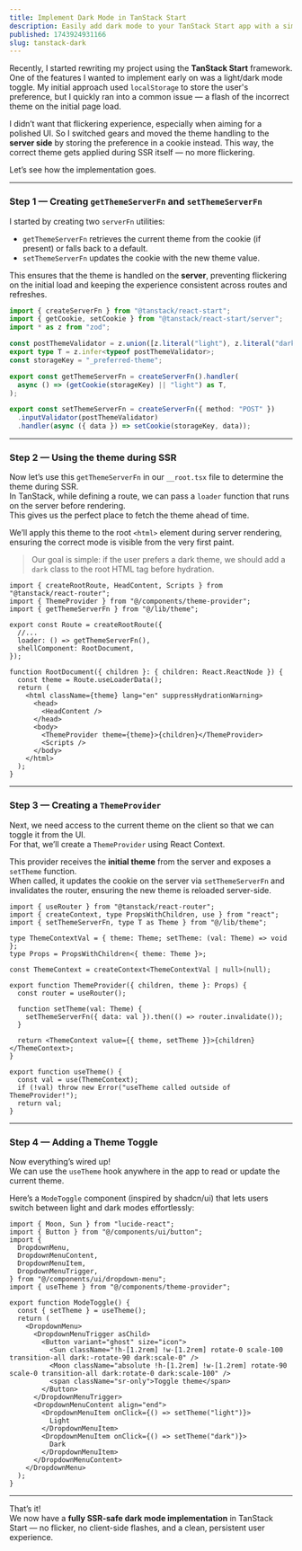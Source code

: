 ```yaml
---
title: Implement Dark Mode in TanStack Start
description: Easily add dark mode to your TanStack Start app with a simple toggle and persistent theme preference across routes.
published: 1743924931166
slug: tanstack-dark
---
```


Recently, I started rewriting my project using the **TanStack Start** framework. One of the features I wanted to implement early on was a light/dark mode toggle. My initial approach used `localStorage` to store the user's preference, but I quickly ran into a common issue — a flash of the incorrect theme on the initial page load.

I didn’t want that flickering experience, especially when aiming for a polished UI. So I switched gears and moved the theme handling to the **server side** by storing the preference in a cookie instead. This way, the correct theme gets applied during SSR itself — no more flickering.

Let’s see how the implementation goes.

---

### Step 1 — Creating `getThemeServerFn` and `setThemeServerFn`

I started by creating two `serverFn` utilities:  
- `getThemeServerFn` retrieves the current theme from the cookie (if present) or falls back to a default.  
- `setThemeServerFn` updates the cookie with the new theme value.

This ensures that the theme is handled on the **server**, preventing flickering on the initial load and keeping the experience consistent across routes and refreshes.

```ts:lib/theme.ts showLineNumbers {10,15}
import { createServerFn } from "@tanstack/react-start";
import { getCookie, setCookie } from "@tanstack/react-start/server";
import * as z from "zod";

const postThemeValidator = z.union([z.literal("light"), z.literal("dark")]);
export type T = z.infer<typeof postThemeValidator>;
const storageKey = "_preferred-theme";

export const getThemeServerFn = createServerFn().handler(
  async () => (getCookie(storageKey) || "light") as T,
);

export const setThemeServerFn = createServerFn({ method: "POST" })
  .inputValidator(postThemeValidator)
  .handler(async ({ data }) => setCookie(storageKey, data));
```

---

### Step 2 — Using the theme during SSR

Now let’s use this `getThemeServerFn` in our `__root.tsx` file to determine the theme during SSR.  
In TanStack, while defining a route, we can pass a `loader` function that runs on the server before rendering.  
This gives us the perfect place to fetch the theme ahead of time.

We’ll apply this theme to the root `<html>` element during server rendering, ensuring the correct mode is visible from the very first paint.

> Our goal is simple: if the user prefers a dark theme, we should add a `dark` class to the root HTML tag before hydration.

```tsx:routes/__root.tsx showLineNumbers {7,12,14}
import { createRootRoute, HeadContent, Scripts } from "@tanstack/react-router";
import { ThemeProvider } from "@/components/theme-provider";
import { getThemeServerFn } from "@/lib/theme";

export const Route = createRootRoute({
  //...
  loader: () => getThemeServerFn(),
  shellComponent: RootDocument,
});

function RootDocument({ children }: { children: React.ReactNode }) {
  const theme = Route.useLoaderData();
  return (
    <html className={theme} lang="en" suppressHydrationWarning>
      <head>
        <HeadContent />
      </head>
      <body>
        <ThemeProvider theme={theme}>{children}</ThemeProvider>
        <Scripts />
      </body>
    </html>
  );
}
```

---

### Step 3 — Creating a `ThemeProvider`

Next, we need access to the current theme on the client so that we can toggle it from the UI.  
For that, we’ll create a `ThemeProvider` using React Context.

This provider receives the **initial theme** from the server and exposes a `setTheme` function.  
When called, it updates the cookie on the server via `setThemeServerFn` and invalidates the router, ensuring the new theme is reloaded server-side.

```tsx:components/theme-provider.tsx showLineNumbers
import { useRouter } from "@tanstack/react-router";
import { createContext, type PropsWithChildren, use } from "react";
import { setThemeServerFn, type T as Theme } from "@/lib/theme";

type ThemeContextVal = { theme: Theme; setTheme: (val: Theme) => void };
type Props = PropsWithChildren<{ theme: Theme }>;

const ThemeContext = createContext<ThemeContextVal | null>(null);

export function ThemeProvider({ children, theme }: Props) {
  const router = useRouter();

  function setTheme(val: Theme) {
    setThemeServerFn({ data: val }).then(() => router.invalidate());
  }

  return <ThemeContext value={{ theme, setTheme }}>{children}</ThemeContext>;
}

export function useTheme() {
  const val = use(ThemeContext);
  if (!val) throw new Error("useTheme called outside of ThemeProvider!");
  return val;
}
```

---

### Step 4 — Adding a Theme Toggle

Now everything’s wired up!  
We can use the `useTheme` hook anywhere in the app to read or update the current theme.

Here’s a `ModeToggle` component (inspired by shadcn/ui) that lets users switch between light and dark modes effortlessly:

```tsx:@/components/theme-toggle.tsx showLineNumbers
import { Moon, Sun } from "lucide-react";
import { Button } from "@/components/ui/button";
import {
  DropdownMenu,
  DropdownMenuContent,
  DropdownMenuItem,
  DropdownMenuTrigger,
} from "@/components/ui/dropdown-menu";
import { useTheme } from "@/components/theme-provider";

export function ModeToggle() {
  const { setTheme } = useTheme();
  return (
    <DropdownMenu>
      <DropdownMenuTrigger asChild>
        <Button variant="ghost" size="icon">
          <Sun className="!h-[1.2rem] !w-[1.2rem] rotate-0 scale-100 transition-all dark:-rotate-90 dark:scale-0" />
          <Moon className="absolute !h-[1.2rem] !w-[1.2rem] rotate-90 scale-0 transition-all dark:rotate-0 dark:scale-100" />
          <span className="sr-only">Toggle theme</span>
        </Button>
      </DropdownMenuTrigger>
      <DropdownMenuContent align="end">
        <DropdownMenuItem onClick={() => setTheme("light")}>
          Light
        </DropdownMenuItem>
        <DropdownMenuItem onClick={() => setTheme("dark")}>
          Dark
        </DropdownMenuItem>
      </DropdownMenuContent>
    </DropdownMenu>
  );
}
```

---

That’s it!  
We now have a **fully SSR-safe dark mode implementation** in TanStack Start — no flicker, no client-side flashes, and a clean, persistent user experience.
